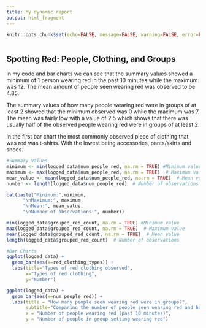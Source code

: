 ---
title: My dynamic report
output: html_fragment
---

```{r setup, include=FALSE}
knitr::opts_chunk$set(echo=FALSE, message=FALSE, warning=FALSE, error=FALSE)

```

```{css}

```

## Spotting Red: People, Clothing, and Groups

In my code and bar charts we can see that the summary values showed a minimum of 1 person wearing red in the past 10 minutes while the maximum was 12. The mean amount of people seen wearing red was observed to be 4.85. 

The summary values of how many people wearing red were in groups of at least 2 showed that the minimum observed was 0 while the maximum was 7. The mean was fairly low with a value of 2.5 which shows that there was usually half of the observed people wearing red were in groups of at least 2.

In the first bar chart the most commonly observed piece of clothing that was red was t-shirts. With the lowest being accessories, pants/skirts and shoes.
```{r, eval=FALSE}
#Summary Values
minimum <- min(logged_data$num_people_red, na.rm = TRUE) #Minimum value
maximum <- max(logged_data$num_people_red, na.rm = TRUE)  # Maximum value
mean_value <- mean(logged_data$num_people_red, na.rm = TRUE)  # Mean value
number <- length(logged_data$num_people_red)  # Number of observations

cat(paste("Minimum:",minimum, 
      "\nMaximum:", maximum, 
      "\nMean:", mean_value, 
      "\nNumber of observations:", number))

min(logged_data$grouped_red_count, na.rm = TRUE) #Minimum value
max(logged_data$grouped_red_count, na.rm = TRUE)  # Maximum value
mean(logged_data$grouped_red_count, na.rm = TRUE)  # Mean value
length(logged_data$grouped_red_count)  # Number of observations

#Bar Charts
ggplot(logged_data) +
  geom_bar(aes(x=red_clothing_types)) +
  labs(title="Types of red clothing observed",
       x="Types of red clothing",
       y="Number")

ggplot(logged_data) +
  geom_bar(aes(x=num_people_red)) + 
  labs(title = "How many people seen wearing red were in groups?",
       subtitle="Comparing the number of people seen wearing red and how often they were in a group setting",
       x = "Number of people wearing red (past 10 minutes)",
       y = "Number of people in group setting wearing red")


```

